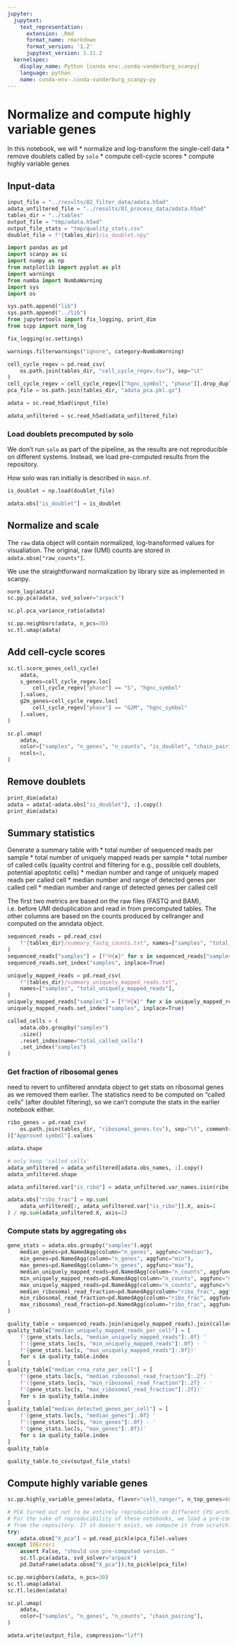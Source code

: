 ```yaml
---
jupyter:
  jupytext:
    text_representation:
      extension: .Rmd
      format_name: rmarkdown
      format_version: '1.2'
      jupytext_version: 1.11.2
  kernelspec:
    display_name: Python [conda env:.conda-vanderburg_scanpy]
    language: python
    name: conda-env-.conda-vanderburg_scanpy-py
---
```


# Normalize and compute highly variable genes

In this notebook, we will 
 * normalize and log-transform the single-cell data
 * remove doublets called by `solo`
 * compute cell-cycle scores
 * compute highly variable genes


## Input-data

```python
input_file = "../results/02_filter_data/adata.h5ad"
adata_unfiltered_file = "../results/01_process_data/adata.h5ad"
tables_dir = "../tables"
output_file = "tmp/adata.h5ad"
output_file_stats = "tmp/quality_stats.csv"
doublet_file = f"{tables_dir}/is_doublet.npy"
```


```python
import pandas as pd
import scanpy as sc
import numpy as np
from matplotlib import pyplot as plt
import warnings
from numba import NumbaWarning
import sys
import os

sys.path.append("lib")
sys.path.append("../lib")
from jupytertools import fix_logging, print_dim
from scpp import norm_log

fix_logging(sc.settings)

warnings.filterwarnings("ignore", category=NumbaWarning)
```

```python
cell_cycle_regev = pd.read_csv(
    os.path.join(tables_dir, "cell_cycle_regev.tsv"), sep="\t"
)
cell_cycle_regev = cell_cycle_regev[["hgnc_symbol", "phase"]].drop_duplicates()
pca_file = os.path.join(tables_dir, "adata_pca.pkl.gz")
```

```python
adata = sc.read_h5ad(input_file)
```

```python
adata_unfiltered = sc.read_h5ad(adata_unfiltered_file)
```

### Load doublets precomputed by solo
We don't run `solo` as part of the pipeline, as the results
are not reproducible on different systems. Instead, 
we load pre-computed results from the repository. 

How solo was ran initially is described in `main.nf`. 

```python
is_doublet = np.load(doublet_file)
```

```python
adata.obs["is_doublet"] = is_doublet
```

## Normalize and scale

The `raw` data object will contain normalized, log-transformed values for visualiation.
The original, raw (UMI) counts are stored in `adata.obsm["raw_counts"]`.

We use the straightforward normalization by library size as implemented in scanpy. 

```python
norm_log(adata)
sc.pp.pca(adata, svd_solver="arpack")
```

```python
sc.pl.pca_variance_ratio(adata)
```

```python
sc.pp.neighbors(adata, n_pcs=30)
sc.tl.umap(adata)
```

## Add cell-cycle scores

```python
sc.tl.score_genes_cell_cycle(
    adata,
    s_genes=cell_cycle_regev.loc[
        cell_cycle_regev["phase"] == "S", "hgnc_symbol"
    ].values,
    g2m_genes=cell_cycle_regev.loc[
        cell_cycle_regev["phase"] == "G2M", "hgnc_symbol"
    ].values,
)
```

```python
sc.pl.umap(
    adata,
    color=["samples", "n_genes", "n_counts", "is_doublet", "chain_pairing"],
    ncols=3,
)
```

## Remove doublets

```python
print_dim(adata)
adata = adata[~adata.obs["is_doublet"], :].copy()
print_dim(adata)
```

## Summary statistics

Generate a summary table with
 * total number of sequenced reads per sample
 * total number of uniquely mapped reads per sample
 * total number of called cells (quality control and filtering for e.g., possible cell doublets, potential apoptotic cells)
 * median number and range of uniquely maped reads per called cell 
 * median number and range of detected genes per called cell
 * median number and range of detected genes per called cell
 
The first two metrics are based on the raw files (FASTQ and BAM), i.e. before UMI deduplication and read in from precomputed tables. The other columns are based on the counts produced by cellranger and computed on the anndata object. 
 

```python
sequenced_reads = pd.read_csv(
    f"{tables_dir}/summary_fastq_counts.txt", names=["samples", "total_sequenced_reads"]
)
sequenced_reads["samples"] = [f"H{x}" for x in sequenced_reads["samples"]]
sequenced_reads.set_index("samples", inplace=True)
```

```python
uniquely_mapped_reads = pd.read_csv(
    f"{tables_dir}/summary_uniquely_mapped_reads.txt",
    names=["samples", "total_uniquely_mapped_reads"],
)
uniquely_mapped_reads["samples"] = [f"H{x}" for x in uniquely_mapped_reads["samples"]]
uniquely_mapped_reads.set_index("samples", inplace=True)
```

```python
called_cells = (
    adata.obs.groupby("samples")
    .size()
    .reset_index(name="total_called_cells")
    .set_index("samples")
)
```

### Get fraction of ribosomal genes
need to revert to unfiltered anndata object to get stats on ribosomal genes as we removed them earlier. 
The statistics need to be computed on "called cells" (after doublet filtering), so we can't compute the stats in the earlier notebook either. 

```python
ribo_genes = pd.read_csv(
    os.path.join(tables_dir, "ribosomal_genes.tsv"), sep="\t", comment="#"
)["Approved symbol"].values
```

```python
adata.shape
```

```python
# only keep 'called cells'
adata_unfiltered = adata_unfiltered[adata.obs_names, :].copy()
adata_unfiltered.shape
```

```python
adata_unfiltered.var["is_ribo"] = adata_unfiltered.var_names.isin(ribo_genes)
```

```python
adata.obs["ribo_frac"] = np.sum(
    adata_unfiltered[:, adata_unfiltered.var["is_ribo"]].X, axis=1
) / np.sum(adata_unfiltered.X, axis=1)
```

### Compute stats by aggregating `obs`

```python
gene_stats = adata.obs.groupby("samples").agg(
    median_genes=pd.NamedAgg(column="n_genes", aggfunc="median"),
    min_genes=pd.NamedAgg(column="n_genes", aggfunc="min"),
    max_genes=pd.NamedAgg(column="n_genes", aggfunc="max"),
    median_uniquely_mapped_reads=pd.NamedAgg(column="n_counts", aggfunc="median"),
    min_uniquely_mapped_reads=pd.NamedAgg(column="n_counts", aggfunc="min"),
    max_uniquely_mapped_reads=pd.NamedAgg(column="n_counts", aggfunc="max"),
    median_ribosomal_read_fraction=pd.NamedAgg(column="ribo_frac", aggfunc="median"),
    min_ribosomal_read_fraction=pd.NamedAgg(column="ribo_frac", aggfunc="min"),
    max_ribosomal_read_fraction=pd.NamedAgg(column="ribo_frac", aggfunc="max"),
)
```

```python
quality_table = sequenced_reads.join(uniquely_mapped_reads).join(called_cells)
quality_table["median_uniquely_mapped_reads_per_cell"] = [
    f'{gene_stats.loc[s, "median_uniquely_mapped_reads"]:.0f} '
    f'({gene_stats.loc[s, "min_uniquely_mapped_reads"]:.0f} - '
    f'{gene_stats.loc[s, "max_uniquely_mapped_reads"]:.0f})'
    for s in quality_table.index
]
quality_table["median_rrna_rate_per_cell"] = [
    f'{gene_stats.loc[s, "median_ribosomal_read_fraction"]:.2f} '
    f'({gene_stats.loc[s, "min_ribosomal_read_fraction"]:.2f} - '
    f'{gene_stats.loc[s, "max_ribosomal_read_fraction"]:.2f})'
    for s in quality_table.index
]
quality_table["median_detected_genes_per_cell"] = [
    f'{gene_stats.loc[s, "median_genes"]:.0f} '
    f'({gene_stats.loc[s, "min_genes"]:.0f} - '
    f'{gene_stats.loc[s, "max_genes"]:.0f})'
    for s in quality_table.index
]
quality_table
```

```python
quality_table.to_csv(output_file_stats)
```

## Compute highly variable genes

```python
sc.pp.highly_variable_genes(adata, flavor="cell_ranger", n_top_genes=6000)
```

```python
# PCA turned out not to be entirely reproducible on different CPU architechtures.
# For the sake of reproducibility of these notebooks, we load a pre-computed result
# from the repository. If it doesn't exist, we compute it from scratch.
try:
    adata.obsm["X_pca"] = pd.read_pickle(pca_file).values
except IOError:
    assert False, "should use pre-computed version. "
    sc.tl.pca(adata, svd_solver="arpack")
    pd.DataFrame(adata.obsm["X_pca"]).to_pickle(pca_file)
```

```python
sc.pp.neighbors(adata, n_pcs=30)
sc.tl.umap(adata)
sc.tl.leiden(adata)
```

```python
sc.pl.umap(
    adata,
    color=["samples", "n_genes", "n_counts", "chain_pairing"],
)
```

```python
adata.write(output_file, compression="lzf")
```
